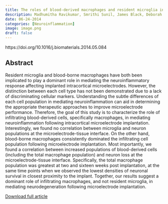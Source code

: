 ```yaml
---
title: The roles of blood-derived macrophages and resident microglia in the neuroinflammatory response to implanted intracortical microelectrodes
description: Madhumitha Ravikumar, Smrithi Sunil, James Black, Deborah S. Barkauskas, Alex Y. Haung, Robert H. Miller, Stephen M. Selkirk, Jeffrey R. Capadona
date: 06-24-2014
categories: [Neuroinflammation]
image: image.png
draft: false
---
```


https://doi.org/10.1016/j.biomaterials.2014.05.084

## Abstract

Resident microglia and blood-borne macrophages have both been implicated to play a dominant role in mediating the neuroinflammatory response affecting implanted intracortical microelectrodes. However, the distinction between each cell type has not been demonstrated due to a lack of discriminating cellular markers. Understanding the subtle differences of each cell population in mediating neuroinflammation can aid in determining the appropriate therapeutic approaches to improve microelectrode performance. Therefore, the goal of this study is to characterize the role of infiltrating blood-derived cells, specifically macrophages, in mediating neuroinflammation following intracortical microelectrode implantation. Interestingly, we found no correlation between microglia and neuron populations at the microelectrode-tissue interface. On the other hand, blood-borne macrophages consistently dominated the infiltrating cell population following microelectrode implantation. Most importantly, we found a correlation between increased populations of blood-derived cells (including the total macrophage population) and neuron loss at the microelectrode-tissue interface. Specifically, the total macrophage population was greatest at two and sixteen weeks post implantation, at the same time points when we observed the lowest densities of neuronal survival in closest proximity to the implant. Together, our results suggest a dominant role of infiltrating macrophages, and not resident microglia, in mediating neurodegeneration following microelectrode implantation.

[Download full article](Ravikumar_2014.pdf)